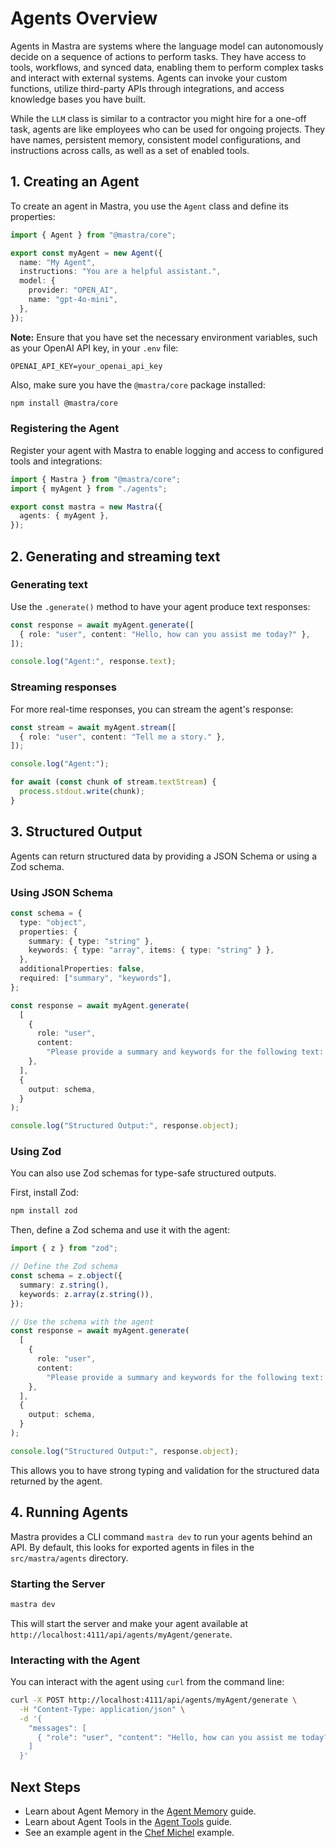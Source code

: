 # Agents Overview

Agents in Mastra are systems where the language model can autonomously decide on a sequence of actions to perform tasks. They have access to tools, workflows, and synced data, enabling them to perform complex tasks and interact with external systems. Agents can invoke your custom functions, utilize third-party APIs through integrations, and access knowledge bases you have built.

While the `LLM` class is similar to a contractor you might hire for a one-off task, agents are like employees who can be used for ongoing projects. They have names, persistent memory, consistent model configurations, and instructions across calls, as well as a set of enabled tools.

## 1. Creating an Agent

To create an agent in Mastra, you use the `Agent` class and define its properties:

```ts showLineNumbers filename="src/mastra/agents/index.ts" copy
import { Agent } from "@mastra/core";

export const myAgent = new Agent({
  name: "My Agent",
  instructions: "You are a helpful assistant.",
  model: {
    provider: "OPEN_AI",
    name: "gpt-4o-mini",
  },
});
```

**Note:** Ensure that you have set the necessary environment variables, such as your OpenAI API key, in your `.env` file:

```.env filename=".env" copy
OPENAI_API_KEY=your_openai_api_key
```

Also, make sure you have the `@mastra/core` package installed:

```bash npm2yarn copy
npm install @mastra/core
```

### Registering the Agent

Register your agent with Mastra to enable logging and access to configured tools and integrations:

```ts showLineNumbers filename="src/mastra/index.ts" copy
import { Mastra } from "@mastra/core";
import { myAgent } from "./agents";

export const mastra = new Mastra({
  agents: { myAgent },
});
```

## 2. Generating and streaming text

### Generating text

Use the `.generate()` method to have your agent produce text responses:

```ts showLineNumbers filename="src/mastra/index.ts" copy
const response = await myAgent.generate([
  { role: "user", content: "Hello, how can you assist me today?" },
]);

console.log("Agent:", response.text);
```

### Streaming responses

For more real-time responses, you can stream the agent's response:

```ts showLineNumbers filename="src/mastra/index.ts" copy
const stream = await myAgent.stream([
  { role: "user", content: "Tell me a story." },
]);

console.log("Agent:");

for await (const chunk of stream.textStream) {
  process.stdout.write(chunk);
}
```

## **3. Structured Output**

Agents can return structured data by providing a JSON Schema or using a Zod schema.

### Using JSON Schema

```typescript
const schema = {
  type: "object",
  properties: {
    summary: { type: "string" },
    keywords: { type: "array", items: { type: "string" } },
  },
  additionalProperties: false,
  required: ["summary", "keywords"],
};

const response = await myAgent.generate(
  [
    {
      role: "user",
      content:
        "Please provide a summary and keywords for the following text: ...",
    },
  ],
  {
    output: schema,
  }
);

console.log("Structured Output:", response.object);
```

### Using Zod

You can also use Zod schemas for type-safe structured outputs.

First, install Zod:

```bash npm2yarn copy
npm install zod
```

Then, define a Zod schema and use it with the agent:

```ts showLineNumbers filename="src/mastra/index.ts" copy
import { z } from "zod";

// Define the Zod schema
const schema = z.object({
  summary: z.string(),
  keywords: z.array(z.string()),
});

// Use the schema with the agent
const response = await myAgent.generate(
  [
    {
      role: "user",
      content:
        "Please provide a summary and keywords for the following text: ...",
    },
  ],
  {
    output: schema,
  }
);

console.log("Structured Output:", response.object);
```

This allows you to have strong typing and validation for the structured data returned by the agent.

## **4. Running Agents**

Mastra provides a CLI command `mastra dev` to run your agents behind an API. By default, this looks for exported agents in files in the `src/mastra/agents` directory.

### Starting the Server

```bash
mastra dev
```

This will start the server and make your agent available at `http://localhost:4111/api/agents/myAgent/generate`.

### Interacting with the Agent

You can interact with the agent using `curl` from the command line:

```bash
curl -X POST http://localhost:4111/api/agents/myAgent/generate \
  -H "Content-Type: application/json" \
  -d '{
    "messages": [
      { "role": "user", "content": "Hello, how can you assist me today?" }
    ]
  }'
```

## Next Steps

- Learn about Agent Memory in the [Agent Memory](./01-agent-memory.mdx) guide.
- Learn about Agent Tools in the [Agent Tools](./02-adding-tools.mdx) guide.
- See an example agent in the [Chef Michel](../guides/02-chef-michel.mdx) example.
